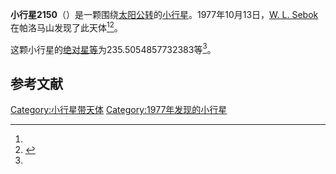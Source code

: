 {{Infobox planet
| bgcolour = #FFFFC0
| name = 2150 Nyctimene
| symbol = 
| image = 
| caption = 
| discovery = yes
| discovery_ref = 
| discoverer = [[W._L._Sebok|W. L. Sebok]]
| discovery_site = [[帕洛马山|帕洛马山]] 
| discovered = 1977年10月13日
| designations = yes
| mp_name = 
| named_after = 
| alt_names = 1977 TA/ 1969 TM4
| mp_category = [[主带内小行星|主带内小行星]]
| orbit_ref = <ref name="a">[http://ssd.jpl.nasa.gov/sbdb.cgi?sstr=2150 2150 Nyctimene] {{Wayback|url=http://ssd.jpl.nasa.gov/sbdb.cgi?sstr=2150 |date=20200820020049 }}，小行星數據庫瀏覽器（JPL Small-Body Database Browser）－[[美国国家航空航天局|美国国家航空航天局]]喷气推进实验室</ref>
| epoch = 2456400.5 (2013年4月18日更新)
| aphelion = {{convert|2.022541522207841|AU|km|3|abbr=on|lk=out}}
| perihelion = {{convert|1.803644634934675|AU|km|3|abbr=on}}
| semimajor = {{convert|1.913093078571258|AU|km|3|abbr=on}}
| eccentricity = 0.057210203
| period = 966.5016005 [[日|日]]<br />2.65[[儒略年|儒略年]]
| avg_speed = 
| inclination = 25.32035904942423
| asc_node = 201.0577436666
| mean_anomaly = 
| arg_peri = 235.5054857732383
| satellites = 
| physical_characteristics = yes
| dimensions = 
| mass = 
| density = 
| surface_grav = 
| escape_velocity = 
| sidereal_day = 
| axial_tilt = 
| pole_ecliptic_lat = 
| pole_ecliptic_lon = 
| albedo = 
| temperatures= 
| temp_name1 = 
| mean_temp_1 = 
| max_temp_1 = 
| temp_name2 = 
| max_temp_2 = 
| spectral_type = 
| abs_magnitude = 235.5054857732383
}}

'''小行星2150'''（{{lang-en|2150 Nyctimene}}）是一颗围绕[[太阳|太阳]][[公转|公转]]的[[小行星|小行星]]。1977年10月13日，[[W._L._Sebok|W. L. Sebok]]在帕洛马山发现了此天体<ref name="a" /><ref>{{cite news|title=小行星列表|url=http://cfa-www.harvard.edu/iau/lists/NumberedMPs.txt|accessdate=2013-07-08|newspaper=哈佛大学|archive-date=2008-05-17|archive-url=https://web.archive.org/web/20080517010638/http://cfa-www.harvard.edu/iau/lists/NumberedMPs.txt|dead-url=no}}</ref>。

这颗小行星的[[绝对星等|绝对星等]]为235.5054857732383等<ref name="a" />。

==参考文献==
{{reflist}}
{{Minor Planet Number|[[小行星2149|小行星2149]]|[[小行星2151|小行星2151]]}}

{{小天体}}

[[Category:小行星带天体|Category:小行星带天体]]
[[Category:1977年发现的小行星|Category:1977年发现的小行星]]

{{asteroid-stub}}